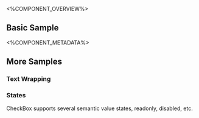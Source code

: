 
<%COMPONENT_OVERVIEW%>

## Basic Sample
<Basic />

<%COMPONENT_METADATA%>

## More Samples

### Text Wrapping
<Wrapping />

### States
CheckBox supports several semantic value states, readonly, disabled, etc.

<States />